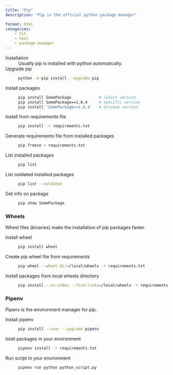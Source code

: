 ```yaml
---
title: "Pip"
description: "Pip is the official python package manager"

format: html
categories:
    - CLI
    - tool
    - package manager
---
```


Installation
: Usually pip is installed with python automatically. 

Upgrade pip
: ```bash
python -m pip install --upgrade pip
```

Install packages
: ```bash
pip install SomePackage            # latest version
pip install SomePackage==1.0.4     # specific version
pip install 'SomePackage>=1.0.4'   # minimum version
```

Install from requirements file
: ```bash
pip install -r requirements.txt
```

Generate requirements file from installed packages
: ```bash
pip freeze > requirements.txt
```

List installed packages
: ```bash
pip list
```

List outdated installed packages
: ```bash
pip list --outdated
```

Get info on package
: ```bash
pip show SomePackage
```

### Wheels

Wheel files (binaries) make the installation of pip packages faster.

Install wheel
: ```bash
pip install wheel
```

Create pip wheel file from requirements
: ```bash
pip wheel --wheel-dir=/local/wheels -r requirements.txt
```

Install packages from local wheels directory
: ```bash
pip install --no-index --find-links=/local/wheels -r requirements.txt
```

### Pipenv

Pipenv is the environment manager for pip.

Install pipenv
: ```bash
pip install --user --upgrade pipenv
```

Istall packages in your environment
: ```bash
pipenv install -r requirements.txt
```

Run script in your environment
: ```bash
pipenv run python python_script.py
```
